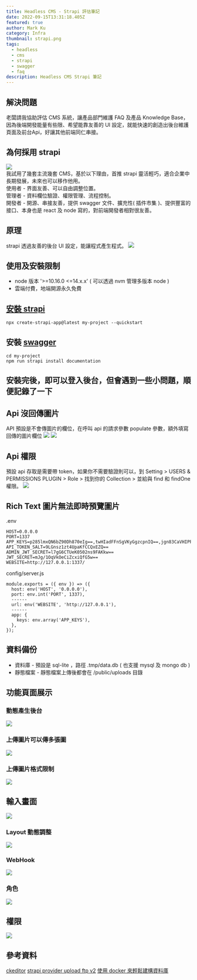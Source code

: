 ```yaml
---
title: Headless CMS - Strapi 評估筆記
date: 2022-09-15T13:31:18.405Z
featured: true
author: Mark Ku
category: Infra
thumbnail: strapi.png
tags:
  - headless
  - cms
  - strapi
  - swagger
  - faq
description: Headless CMS Strapi 筆記
---
```

## 解決問題

老闆請我協助評估 CMS 系統，讓產品部門維護 FAQ 及產品 Knowledge Base，因為後端開發能量有些限、希望能靠友善的 UI 設定，就能快速的創造出後台維護頁面及前台Api，好讓其他前端同仁串接。

## 為何採用 strapi

![](https://i.imgur.com/ONXbTAJ.jpg)\
我試用了幾套主流幾套 CMS，基於以下理由，首推 strapi 靈活輕巧，適合企業中長期發展，未來也可以移作他用。\
使用者 - 界面友善、可以自由調整位置。\
管理者 - 資料欄位驗證、權限管理、流程控制。\
開發者 - 開源、串接友善，提供 swagger 文件、擴充性( 插件市集 )、提供豐富的接口、本身也是 react 及 node 寫的，對前端開發者相對很友善。  

## 原理

strapi 透過友善的後台 UI 設定，能讓程式產生程式。
![](https://i.imgur.com/M6RfjZ8.png)  

## 使用及安裝限制

* node 版本 '>=10.16.0 <=14.x.x' ( 可以透過 nvm 管理多版本 node )
* 雲端付費，地端開源永久免費

## [安裝 strapi](https://docs.strapi.io/developer-docs/latest/getting-started/quick-start.html#_1-install-strapi-and-create-a-new-project)

```
npx create-strapi-app@latest my-project --quickstart
```

## 安裝 [swagger](https://docs.strapi.io/developer-docs/latest/plugins/documentation.html#installation)

```
cd my-project
npm run strapi install documentation
```

## 安裝完後，即可以登入後台，但會遇到一些小問題，順便記錄了一下

## Api 沒回傳圖片

API 預設是不會傳圖片的欄位，在呼叫 api 的請求參數 populate 參數，額外填寫回傳的圖片欄位
![](https://i.imgur.com/6gfNF29.png)
![](https://i.imgur.com/eF34HEH.png)

## Api 權限

預設 api 存取是需要帶 token，如果你不需要驗證則可以，到 Setting > USERS & PERMISSIONS PLUGIN > Role > 找到你的 Collection > 並給與 find 和 findOne 權限。
![](https://i.imgur.com/ovdumL9.png)

## Rich Text 圖片無法即時預覽圖片

.env

```
HOST=0.0.0.0
PORT=1337
APP_KEYS=p285lmxQN6bZ90Dh870eIg==,twHIadFFnSgVKyGgzcpnIQ==,jgn83CaVHIPPnpSqsZPWGw==,s2lTboydFrhkPRHJp4omQw==
API_TOKEN_SALT=9LGnsz1zt4UpaKfCCQxEZQ==
ADMIN_JWT_SECRET=l7gG6CTUeK0502ns9FAKkw==
JWT_SECRET=mJg/1OqVkOeCiZcxiQfG5w==
WEBSITE=http://127.0.0.1:1337/
```

config/server.js

```
module.exports = ({ env }) => ({
  host: env('HOST', '0.0.0.0'),
  port: env.int('PORT', 1337),
  ------
  url: env('WEBSITE', 'http://127.0.0.1'), 
  ------
  app: {
    keys: env.array('APP_KEYS'),
  },  
});
```

## 資料備份

* 資料庫 - 預設是 sql-lite ，路徑 .tmp/data.db ( 也支援 mysql 及 mongo db )
* 靜態檔案 - 靜態檔案上傳後都會在 /public/uploads 目錄

## 功能頁面展示

### 動態產生後台

![](https://i.imgur.com/0f0BjwY.png)

### 上傳圖片可以傳多張圖

![](https://i.imgur.com/jXmzMbk.png)

### 上傳圖片格式限制

![](https://i.imgur.com/PunbK7f.png)

## 輸入畫面

![](https://i.imgur.com/lLcJ5rp.png)

### Layout 動態調整

![](https://i.imgur.com/hGjLnld.png)

### WebHook

![](https://i.imgur.com/DAuWE1D.png)

### 角色

![](https://i.imgur.com/i1fy4kz.png)

## 權限

![](https://i.imgur.com/gEvb3eh.png)

## 參考資料
[ckeditor](https://market.strapi.io/plugins/@_sh-strapi-plugin-ckeditor)
[strapi provider upload ftp v2](https://www.npmjs.com/package/strapi-provider-upload-ftp-v2)
[使用 docker 來輕鬆建構資料庫](https://blog.yiyu0x.org/2019/10/21/)



